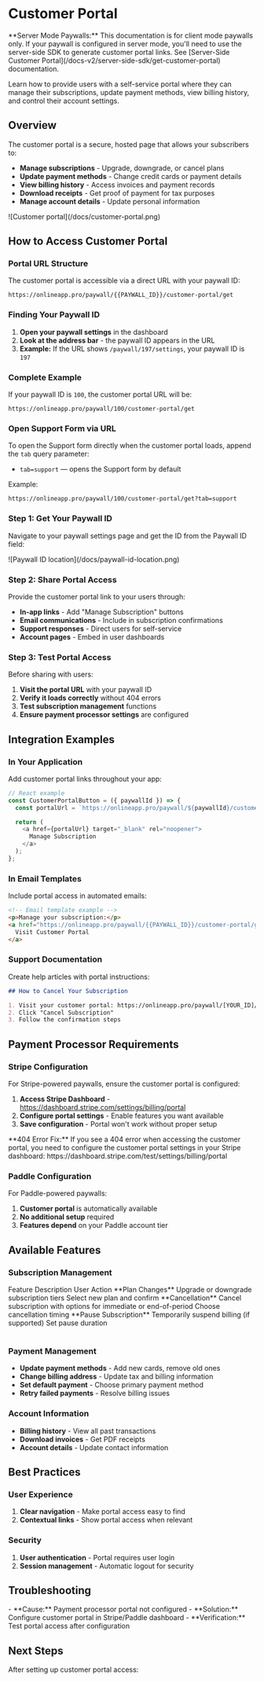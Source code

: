
# Customer Portal

<Callout type="warning">
  **Server Mode Paywalls:** This documentation is for client mode paywalls only.
  If your paywall is configured in server mode, you'll need to use the
  server-side SDK to generate customer portal links. See [Server-Side Customer
  Portal](/docs-v2/server-side-sdk/get-customer-portal) documentation.
</Callout>

Learn how to provide users with a self-service portal where they can manage their subscriptions, update payment methods, view billing history, and control their account settings.

## Overview

The customer portal is a secure, hosted page that allows your subscribers to:

- **Manage subscriptions** - Upgrade, downgrade, or cancel plans
- **Update payment methods** - Change credit cards or payment details
- **View billing history** - Access invoices and payment records
- **Download receipts** - Get proof of payment for tax purposes
- **Manage account details** - Update personal information

<div style={{ marginTop: "2rem", marginBottom: "2rem" }}>
  ![Customer portal](/docs/customer-portal.png)
</div>

## How to Access Customer Portal

### Portal URL Structure

The customer portal is accessible via a direct URL with your paywall ID:

```
https://onlineapp.pro/paywall/{{PAYWALL_ID}}/customer-portal/get
```

### Finding Your Paywall ID

1. **Open your paywall settings** in the dashboard
2. **Look at the address bar** - the paywall ID appears in the URL
3. **Example:** If the URL shows `/paywall/197/settings`, your paywall ID is `197`

### Complete Example

If your paywall ID is `100`, the customer portal URL will be:

```
https://onlineapp.pro/paywall/100/customer-portal/get
```

### Open Support Form via URL

To open the Support form directly when the customer portal loads, append the `tab` query parameter:

- `tab=support` — opens the Support form by default

Example:

```
https://onlineapp.pro/paywall/100/customer-portal/get?tab=support
```

<Steps>

### Step 1: Get Your Paywall ID

Navigate to your paywall settings page and get the ID from the Paywall ID field:

<div style={{ marginTop: "2rem", marginBottom: "2rem" }}>
  ![Paywall ID location](/docs/paywall-id-location.png)
</div>

### Step 2: Share Portal Access

Provide the customer portal link to your users through:

- **In-app links** - Add "Manage Subscription" buttons
- **Email communications** - Include in subscription confirmations
- **Support responses** - Direct users for self-service
- **Account pages** - Embed in user dashboards

### Step 3: Test Portal Access

Before sharing with users:

1. **Visit the portal URL** with your paywall ID
2. **Verify it loads correctly** without 404 errors
3. **Test subscription management** functions
4. **Ensure payment processor settings** are configured

</Steps>

## Integration Examples

### In Your Application

Add customer portal links throughout your app:

```javascript
// React example
const CustomerPortalButton = ({ paywallId }) => {
  const portalUrl = `https://onlineapp.pro/paywall/${paywallId}/customer-portal/get`;

  return (
    <a href={portalUrl} target="_blank" rel="noopener">
      Manage Subscription
    </a>
  );
};
```

### In Email Templates

Include portal access in automated emails:

```html
<!-- Email template example -->
<p>Manage your subscription:</p>
<a href="https://onlineapp.pro/paywall/{{PAYWALL_ID}}/customer-portal/get">
  Visit Customer Portal
</a>
```

### Support Documentation

Create help articles with portal instructions:

```markdown
## How to Cancel Your Subscription

1. Visit your customer portal: https://onlineapp.pro/paywall/[YOUR_ID]/customer-portal/get
2. Click "Cancel Subscription"
3. Follow the confirmation steps
```

## Payment Processor Requirements

### Stripe Configuration

For Stripe-powered paywalls, ensure the customer portal is configured:

1. **Access Stripe Dashboard** - https://dashboard.stripe.com/settings/billing/portal
2. **Configure portal settings** - Enable features you want available
3. **Save configuration** - Portal won't work without proper setup

<Callout type="warning">
  **404 Error Fix:** If you see a 404 error when accessing the customer portal,
  you need to configure the customer portal settings in your Stripe dashboard:
  https://dashboard.stripe.com/test/settings/billing/portal
</Callout>

### Paddle Configuration

For Paddle-powered paywalls:

1. **Customer portal** is automatically available
2. **No additional setup** required
3. **Features depend** on your Paddle account tier

## Available Features

### Subscription Management

<Table>
  <thead>
    <Table.Tr>
      <Table.Th>Feature</Table.Th>
      <Table.Th>Description</Table.Th>
      <Table.Th>User Action</Table.Th>
    </Table.Tr>
  </thead>
  <tbody>
    <Table.Tr>
      <Table.Td>**Plan Changes**</Table.Td>
      <Table.Td>Upgrade or downgrade subscription tiers</Table.Td>
      <Table.Td>Select new plan and confirm</Table.Td>
    </Table.Tr>
    <Table.Tr>
      <Table.Td>**Cancellation**</Table.Td>
      <Table.Td>
        Cancel subscription with options for immediate or end-of-period
      </Table.Td>
      <Table.Td>Choose cancellation timing</Table.Td>
    </Table.Tr>
    <Table.Tr>
      <Table.Td>**Pause Subscription**</Table.Td>
      <Table.Td>Temporarily suspend billing (if supported)</Table.Td>
      <Table.Td>Set pause duration</Table.Td>
    </Table.Tr>
  </tbody>
</Table>

### Payment Management

- **Update payment methods** - Add new cards, remove old ones
- **Change billing address** - Update tax and billing information
- **Set default payment** - Choose primary payment method
- **Retry failed payments** - Resolve billing issues

### Account Information

- **Billing history** - View all past transactions
- **Download invoices** - Get PDF receipts
- **Account details** - Update contact information

## Best Practices

### User Experience

1. **Clear navigation** - Make portal access easy to find
2. **Contextual links** - Show portal access when relevant

### Security

1. **User authentication** - Portal requires user login
2. **Session management** - Automatic logout for security

## Troubleshooting

<Accordion>
  <Accordion.Item title="404 Error on Portal Access">
    - **Cause:** Payment processor portal not configured - **Solution:**
    Configure customer portal in Stripe/Paddle dashboard - **Verification:**
    Test portal access after configuration
  </Accordion.Item>
</Accordion>

## Next Steps

After setting up customer portal access:

<Cards>
  <Cards.Card title="Configure Webhooks" href="/docs-v2/webhooks/overview" />
  <Cards.Card title="Monitor Analytics" href="/docs-v2/analytics/summary" />
  <Cards.Card
    title="Payment Processors"
    href="/docs-v2/payment-processor/overview"
  />
</Cards>
